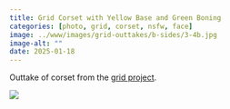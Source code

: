 ```yaml
---
title: Grid Corset with Yellow Base and Green Boning
categories: [photo, grid, corset, nsfw, face]
image: ../www/images/grid-outtakes/b-sides/3-4b.jpg
image-alt: ""
date: 2025-01-18
---
```


Outtake of corset from the [grid project](/posts/2025-01-27_grid-project.html).

![](../www/images/grid-outtakes/b-sides/3-4b.jpg)

